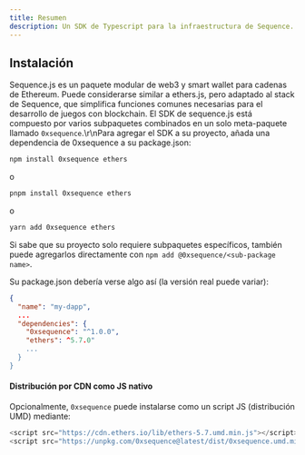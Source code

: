 ```yaml
---
title: Resumen
description: Un SDK de Typescript para la infraestructura de Sequence.
---
```


## Instalación
Sequence.js es un paquete modular de web3 y smart wallet para cadenas de Ethereum. Puede considerarse similar a ethers.js, pero adaptado al stack de Sequence, que simplifica funciones comunes necesarias para el desarrollo de juegos con blockchain. El SDK de sequence.js está compuesto por varios subpaquetes combinados en un solo meta-paquete llamado `0xsequence`.\r\nPara agregar el SDK a su proyecto, añada una dependencia de 0xsequence a su package.json:

```sh
npm install 0xsequence ethers
```

o

```sh
pnpm install 0xsequence ethers
```

o

```sh
yarn add 0xsequence ethers
```

Si sabe que su proyecto solo requiere subpaquetes específicos, también puede agregarlos directamente con
`npm add @0xsequence/<sub-package name>`.

Su package.json debería verse algo así (la versión real puede variar):

```json
{
  "name": "my-dapp",
  ...
  "dependencies": {
    "0xsequence": "^1.0.0",
    "ethers": ^5.7.0"
    ...
  }
}
```

#### Distribución por CDN como JS nativo
Opcionalmente, `0xsequence` puede instalarse como un script JS (distribución UMD) mediante:

```js
<script src="https://cdn.ethers.io/lib/ethers-5.7.umd.min.js"></script>
<script src="https://unpkg.com/0xsequence@latest/dist/0xsequence.umd.min.js"></script>
```